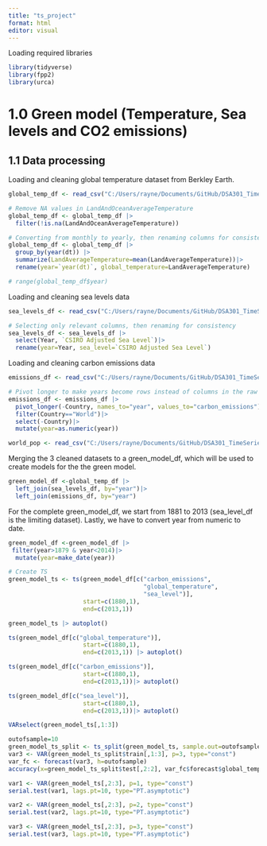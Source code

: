 ```yaml
---
title: "ts_project"
format: html
editor: visual
---
```


Loading required libraries

```r
library(tidyverse)
library(fpp2)
library(urca)
```

# 1.0 Green model (Temperature, Sea levels and CO2 emissions)

## 1.1 Data processing

Loading and cleaning global temperature dataset from Berkley Earth.

```r
global_temp_df <- read_csv("C:/Users/rayne/Documents/GitHub/DSA301_TimeSeries/Data/GlobalTemperatures.csv")

# Remove NA values in LandAndOceanAverageTemperature
global_temp_df <- global_temp_df |>
  filter(!is.na(LandAndOceanAverageTemperature))

# Converting from monthly to yearly, then renaming columns for consistency
global_temp_df <- global_temp_df |>
  group_by(year(dt)) |>
  summarize(LandAverageTemperature=mean(LandAverageTemperature))|>
  rename(year=`year(dt)`, global_temperature=LandAverageTemperature)

# range(global_temp_df$year)
```

Loading and cleaning sea levels data

```r
sea_levels_df <- read_csv("C:/Users/rayne/Documents/GitHub/DSA301_TimeSeries/Data/Global Mean Sea Levels (1880 to 2013).csv")

# Selecting only relevant columns, then renaming for consistency
sea_levels_df <- sea_levels_df |>
  select(Year, `CSIRO Adjusted Sea Level`)|>
  rename(year=Year, sea_level=`CSIRO Adjusted Sea Level`)
```

Loading and cleaning carbon emissions data

```r
emissions_df <- read_csv("C:/Users/rayne/Documents/GitHub/DSA301_TimeSeries/Data/emission data.csv")

# Pivot longer to make years become rows instead of columns in the raw data, then filtering World to get the global emissions, then selecting only the relevant columns, and lastly converting year from character to numeric for left join later on.
emissions_df <- emissions_df |>
  pivot_longer(-Country, names_to="year", values_to="carbon_emissions")|>
  filter(Country=="World")|>
  select(-Country)|>
  mutate(year=as.numeric(year))
```
```r
world_pop <- read_csv("C:/Users/rayne/Documents/GitHub/DSA301_TimeSeries/Data/world_population.csv")

```
Merging the 3 cleaned datasets to a green_model_df, which will be used to create models for the the green model.

```r
green_model_df <-global_temp_df |>
  left_join(sea_levels_df, by="year")|>
  left_join(emissions_df, by="year")

```

For the complete green_model_df, we start from 1881 to 2013 (sea_level_df is the limiting dataset). Lastly, we have to convert year from numeric to date.

```r
green_model_df <-green_model_df |>
 filter(year>1879 & year<2014)|>
  mutate(year=make_date(year))

```

```r
# Create TS
green_model_ts <- ts(green_model_df[c("carbon_emissions", 
                                      "global_temperature", 
                                      "sea_level")],
                     start=c(1880,1),
                     end=c(2013,1))

green_model_ts |> autoplot()

ts(green_model_df[c("global_temperature")],
                     start=c(1880,1),
                     end=c(2013,1)) |> autoplot()

ts(green_model_df[c("carbon_emissions")],
                     start=c(1880,1),
                     end=c(2013,1))|> autoplot()

ts(green_model_df[c("sea_level")],
                     start=c(1880,1),
                     end=c(2013,1))|> autoplot()
```

```r
VARselect(green_model_ts[,1:3])

```

```r
outofsample=10
green_model_ts_split <- ts_split(green_model_ts, sample.out=outofsample)
var3 <- VAR(green_model_ts_split$train[,1:3], p=3, type="const")
var_fc <- forecast(var3, h=outofsample)
accuracy(x=green_model_ts_split$test[,2:2], var_fc$forecast$global_temperature)
```

```r
var1 <- VAR(green_model_ts[,2:3], p=1, type="const")
serial.test(var1, lags.pt=10, type="PT.asymptotic")
```

```r
var2 <- VAR(green_model_ts[,2:3], p=2, type="const")
serial.test(var2, lags.pt=10, type="PT.asymptotic")
```

```r
var3 <- VAR(green_model_ts[,2:3], p=3, type="const")
serial.test(var3, lags.pt=10, type="PT.asymptotic")

```
